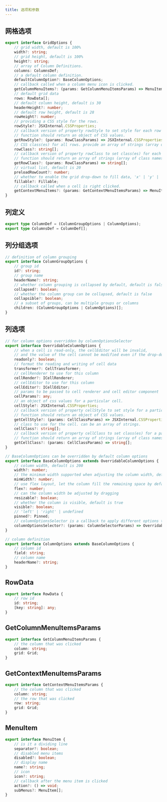 ```yaml
---
title: 选项和参数
---
```


## 网格选项

```typescript
export interface GridOptions {
    // grid width, default is 100%
    width?: string;
    // grid height, default is 100%
    height?: string;
    // array of Column Definitions.
    columns: ColumnsDef;
    // a default column definition.
    defaultColumnOption?: BaseColumnOptions;
    // callback called when a column menu icon is clicked.
    getColumnMenuItems?: (params: GetColumnMenuItemsParams) => MenuItem[] | undefined;
    // default grid data
    rows: RowData[];
    // default column height, default is 30
    headerHeight?: number;
    // default row height, default is 28
    rowHeight?: number;
    // providing a CSS style for the rows.
    rowStyle?: JSXInternal.CSSProperties;
    // callback version of property rowStyle to set style for each row individually.
    // function should return an object of CSS values.
    getRowStyle?: (params: RowClassParams) => JSXInternal.CSSProperties;
    // CSS class(es) for all rows. provide an array of strings (array of class names).
    rowClass?: string[];
    // callback version of property rowClass to set class(es) for each row individually.
    // function should return an array of strings (array of class names).
    getRowClass?: (params: RowClassParams) => string[];
    // virtual list, default is 20
    preloadRowCount?: number;
    // whether to enable the grid drop-down to fill data, 'x' | 'y' | 'xy' | undefined
    fillable?: Fillable;
    // callback called when a cell is right clicked.
    getContextMenuItems?: (params: GetContextMenuItemsParams) => MenuItem[];
}
```

## 列定义

```typescript
export type ColumnDef = (ColumnGroupOptions | ColumnOptions);
export type ColumnsDef = ColumnDef[];
```

## 列分组选项

```typescript
// definition of column grouping 
export interface ColumnGroupOptions {
    // group id
    id?: string;
    // group name
    headerName?: string;
    // whether column grouping is collapsed by default, default is false
    collapsed?: boolean;
    // whether the column group can be collapsed, default is false
    collapsible?: boolean;
    // a subset of groups, can be multiple groups or columns
    children: (ColumnGroupOptions | ColumnOptions)[];
}
```

## 列选项

```typescript
// for column options overridden by columnOptionsSelector
export interface OverridableColumnOptions {
    // when a cell is read-only, the cellEditor will be invalid,
    // and the value of the cell cannot be modified even if the drop-down fill is
    readonly?: boolean;
    // format the reading and writing of cell data
    transformer?: CellTransformer;
    // cellRenderer to use for this column
    cellRender?: ICellRenderer;
    // cellEditor to use for this column
    cellEditor?: ICellEditor;
    // params to be passed to cell renderer and cell editor component
    cellParams?: any;
    // an object of css values for a particular cell.
    cellStyle?: JSXInternal.CSSProperties;
    // callback version of property cellStyle to set style for a particular cell.
    // function should return an object of CSS values.
    getCellStyle?: (params: CellClassParams) => JSXInternal.CSSProperties;
    // class to use for the cell. can be an array of strings.
    cellClass?: string[];
    // callback version of property cellClass to set class(es) for a particular cell.
    // function should return an array of strings (array of class names).
    getCellClass?: (params: CellClassParams) => string[];
}

// BaseColumnOptions can be overridden by default column options
export interface BaseColumnOptions extends OverridableColumnOptions {
    // column width, default is 200
    width?: number;
    // the minimum width supported when adjusting the column width, default is 100
    minWidth?: number;
    // use flex layout, let the column fill the remaining space by default
    flex?: number;
    // can the column width be adjusted by dragging
    resizable?: boolean;
    // whether the column is visible, default is true
    visible?: boolean;
    // 'left' | 'right' | undefined
    pinned?: Pinned;
    // columnOptionsSelector is a callback to apply different options to the same column of cells in different rows
    columnOptionsSelector?: (params: ColumnSelectorParams) => OverridableColumnOptions;
}

// column definition
export interface ColumnOptions extends BaseColumnOptions {
    // column id
    field: string;
    // column name
    headerName?: string;
}
```

## RowData

```typescript
export interface RowData {
    // row id
    id: string;
    [key: string]: any;
}
```

## GetColumnMenuItemsParams

```typescript
export interface GetColumnMenuItemsParams {
    // the column that was clicked
    column: string;
    grid: Grid;
}
```

## GetContextMenuItemsParams

```typescript
export interface GetContextMenuItemsParams {
    // the column that was clicked
    column: string;
    // the row that was clicked
    row: string;
    grid: Grid;
}
```

## MenuItem

```typescript
export interface MenuItem {
    // is it a dividing line
    separator?: boolean;
    // disabled menu items
    disabled?: boolean;
    // display name
    name?: string;
    // icon
    icon?: string;
    // callback after the menu item is clicked
    action?: () => void;
    subMenus?: MenuItem[];
}
```
